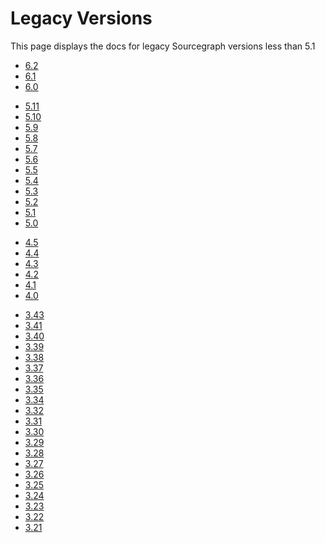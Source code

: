 # Legacy Versions

<p className="subtitle">This page displays the docs for legacy Sourcegraph versions less than 5.1</p>

<Accordion title="Sourcegraph 6.X">

  - [6.2](https://6.2.sourcegraph.com)
  - [6.1](https://6.1.sourcegraph.com)
  - [6.0](https://6.0.sourcegraph.com)

</Accordion>

<Accordion title="Sourcegraph 5.X">

  - [5.11](https://5.11.sourcegraph.com/)
  - [5.10](https://5.10.sourcegraph.com/)
  - [5.9](https://5.9.sourcegraph.com/)
  - [5.8](https://5.8.sourcegraph.com/)
  - [5.7](https://5.7.sourcegraph.com/)
  - [5.6](https://5.6.sourcegraph.com/)
  - [5.5](https://5.5.sourcegraph.com/)
  - [5.4](https://5.4.sourcegraph.com)
  - [5.3](https://5.3.sourcegraph.com/)
  - [5.2](https://5.2.sourcegraph.com/)
  - [5.1](https://sourcegraph.com/docs/@5.1/)
  - [5.0](https://sourcegraph.com/docs/@5.0/)

</Accordion>

<Accordion title="Sourcegraph 4.X">

  - [4.5](https://sourcegraph.com/docs/@4.5/)
  - [4.4](https://sourcegraph.com/docs/@4.4/)
  - [4.3](https://sourcegraph.com/docs/@4.3/)
  - [4.2](https://sourcegraph.com/docs/@4.2/)
  - [4.1](https://sourcegraph.com/docs/@4.1/)
  - [4.0](https://sourcegraph.com/docs/@4.0/)

</Accordion>

<Accordion title="Sourcegraph 3.X">

  - [3.43](https://sourcegraph.com/docs/@3.43/)
  - [3.41](https://sourcegraph.com/docs/@3.41/)
  - [3.40](https://sourcegraph.com/docs/@3.40/)
  - [3.39](https://sourcegraph.com/docs/@3.39/)
  - [3.38](https://sourcegraph.com/docs/@3.38/)
  - [3.37](https://sourcegraph.com/docs/@3.37/)
  - [3.36](https://sourcegraph.com/docs/@3.36/)
  - [3.35](https://sourcegraph.com/docs/@3.35/)
  - [3.34](https://sourcegraph.com/docs/@3.34/)
  - [3.32](https://sourcegraph.com/docs/@3.32/)
  - [3.31](https://sourcegraph.com/docs/@3.31/)
  - [3.30](https://sourcegraph.com/docs/@3.30/)
  - [3.29](https://sourcegraph.com/docs/@3.29/)
  - [3.28](https://sourcegraph.com/docs/@3.28/)
  - [3.27](https://sourcegraph.com/docs/@3.27/)
  - [3.26](https://sourcegraph.com/docs/@3.26/)
  - [3.25](https://sourcegraph.com/docs/@3.25/)
  - [3.24](https://sourcegraph.com/docs/@3.24/)
  - [3.23](https://sourcegraph.com/docs/@3.23/)
  - [3.22](https://sourcegraph.com/docs/@3.22/)
  - [3.21](https://sourcegraph.com/docs/@3.21/)

</Accordion>
